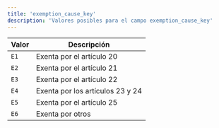 ```yaml
---
title: 'exemption_cause_key'
description: 'Valores posibles para el campo exemption_cause_key'
---
```


| Valor | Descripción                      |
|-------|----------------------------------|
| `E1`  | Exenta por el artículo 20        |
| `E2`  | Exenta por el artículo 21        |
| `E3`  | Exenta por el artículo 22        |
| `E4`  | Exenta por los artículos 23 y 24 |
| `E5`  | Exenta por el artículo 25        |
| `E6`  | Exenta por otros                 |
